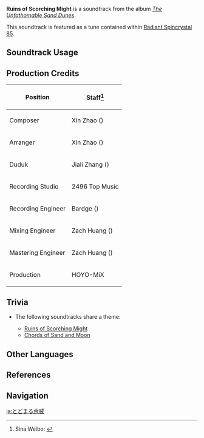 {{Soundtrack Infobox
|image          = The Unfathomable Sand Dunes.png
|album          = The Unfathomable Sand Dunes
|disc           = 2
|number         = 59
|featured       =
|featured2      =
|featured3      =
|featured_disc  =
|featured_disc2 =
|featured_disc3 =
|youtube_id     = s01hkQLulUk
|spotify_id     = 3OmouxmHxI6602ibb8Y62G
|previous       = Smoldering Glow
|next           = Now and Then
}}
'''Ruins of Scorching Might''' is a soundtrack from the album ''[[The Unfathomable Sand Dunes]]''.

This soundtrack is featured as a tune contained within [[Radiant Spincrystal 85]].

==Soundtrack Usage==
{{Soundtrack Usage
|quest    = 
|location = Hypostyle Desert//ruins;;Abdju Pit//ruins;;Lamb-Devourer Rock//ruins
|domain   = Altar of Mirages;;Fane of Panjvahe;;City of the Deceased;;Red Desert Threshold;;Court of Desolation;;Mysterious Ruins;;Bygone Glories Passed
|eventgameplay = Misty Dungeon/2022-12-09;;Chords of the Forest//minigame result
|teapot   = 85
}}

==Production Credits==
{| class="wikitable"
! Position
! Staff<ref>Sina Weibo: [https://m.weibo.cn/6593199887/4873726467772416 {{zh|《原神》EP - 掬尘熠金之梦}}]</ref>
|-
! Composer
| Xin Zhao ({{zh|赵鑫}})
|-
! Arranger
| Xin Zhao ({{zh|赵鑫}})
|-
! Duduk
| Jiali Zhang ({{zh|张佳理}})
|-
! Recording Studio
| 2496 Top Music
|-
! Recording Engineer
| Bardge ({{zh|麻锅}})
|-
! Mixing Engineer
| Zach Huang ({{zh|黄巍}})
|-
! Mastering Engineer
| Zach Huang ({{zh|黄巍}})
|-
! Production
| HOYO-MiX
|}

==Trivia==
* <section begin="HypostyleTheme1" />The following soundtracks share a theme:
** [[Ruins of Scorching Might]]
** [[Chords of Sand and Moon]] <section end="HypostyleTheme1" />

==Other Languages==
{{Other Languages
|en      = Ruins of Scorching Might
|zhs     = 余威犹存
|zhs_rm  = Yúwēi Yóu Cún
|zht     = 餘威猶存
|zht_rm  = Yúwēi Yóu Cún
|zh_tl   = Remnant Might Still Lingering
|ja      = とどまる余威
|ja_rm   = Todomaru Yoi
|ja_tl   = Lingering Remnant Might
|ko      = Ruins of Scorching Might<ref name="RS">{{Ref/Item|Radiant Spincrystal 85|note=Korean, Spanish, French, Russian, Thai, Vietnamese, German, Indonesian, Portuguese, Turkish, Italian}}</ref>
|es      = Ruins of Scorching Might<ref name="RS" />
|fr      = Ruins of Scorching Might<ref name="RS" />
|ru      = Ruins of Scorching Might<ref name="RS" />
|th      = Ruins of Scorching Might<ref name="RS" />
|vi      = Tàn Tích Của Uy Quyền<ref name="RS" />
|vi_tl   = 
|de      = Ruins of Scorching Might<ref name="RS" />
|id      = Ruins of Scorching Might<ref name="RS" />
|pt      = Ruins of Scorching Might<ref name="RS" />
|tr      = Ruins of Scorching Might<ref name="RS" />
|it      = Ruins of Scorching Might<ref name="RS" />
}}

==References==
{{Reflist}}

==Navigation==
{{Soundtrack Navbox|The Unfathomable Sand Dunes}}

[[ja:とどまる余威]]